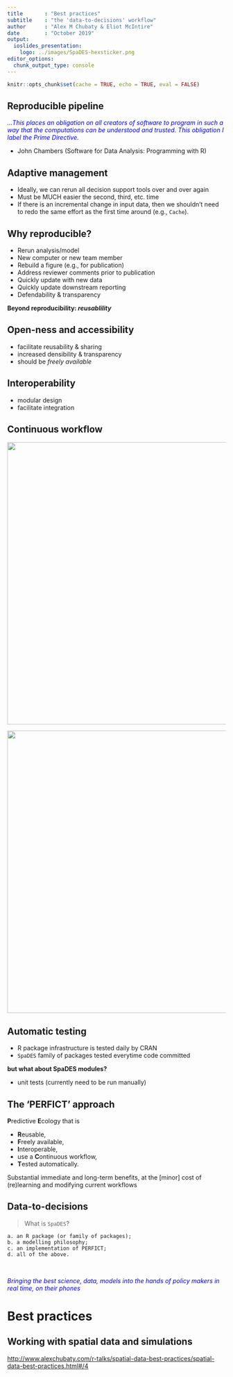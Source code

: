 ```yaml
---
title       : "Best practices"
subtitle    : "the 'data-to-decisions' workflow"
author      : "Alex M Chubaty & Eliot McIntire"
date        : "October 2019"
output:
  ioslides_presentation:
    logo: ../images/SpaDES-hexsticker.png
editor_options: 
  chunk_output_type: console
---
```


```r
knitr::opts_chunk$set(cache = TRUE, echo = TRUE, eval = FALSE)
```

## Reproducible pipeline

<div class="centered" style="color:#0000FF">
*…This places an obligation on all creators of software to program in such a way that the computations can be understood and trusted. This obligation I label the Prime Directive.*
</div>

- John Chambers (Software for Data Analysis: Programming with R)

## Adaptive management

- Ideally, we can rerun all decision support tools over and over again
- Must be MUCH easier the second, third, etc. time
- If there is an incremental change in input data, then we shouldn't need to redo the same effort as the first time around (e.g., `Cache`).

## Why reproducible?

- Rerun analysis/model
- New computer or new team member
- Rebuild a figure (e.g., for publication)
- Address reviewer comments prior to publication
- Quickly update with new data
- Quickly update downstream reporting
- Defendability & transparency

**Beyond reproducibility: _reusablility_**

## Open-ness and accessibility

- facilitate reusability & sharing
- increased densibility & transparency
- should be _freely available_

## Interoperability

- modular design
- facilitate integration

## Continuous workflow

<img src="../images/workflow1.png" align="middle" width="650" margin="0 auto" />

<img src="../images/workflow2.png" align="middle" width="650" margin="0 auto" />

## Automatic testing

- R package infrastructure is tested daily by CRAN
- `SpaDES` family of packages tested everytime code committed

**but what about SpaDES modules?**

- unit tests (currently need to be run manually)

## The 'PERFICT' approach

**P**redictive **E**cology that is

- **R**eusable,
- **F**reely available,
- **I**nteroperable,
- use a **C**ontinuous workflow,
- **T**ested automatically.

Substantial immediate and long-term benefits, at the [minor] cost of (re)learning and modifying current workflows

## Data-to-decisions

> What is `SpaDES`?
    
    a. an R package (or family of packages);
    b. a modelling philosophy;
    c. an implementation of PERFICT;
    d. all of the above.

<br />

<div class="centered" style="color:#0000FF">
*Bringing the best science, data, models into the hands of policy makers in real time, on their phones*
</div>

# Best practices

## Working with spatial data and simulations

<http://www.alexchubaty.com/r-talks/spatial-data-best-practices/spatial-data-best-practices.html#/4>
